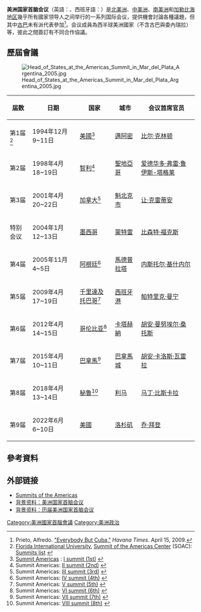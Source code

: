 '''美洲国家首脑会议'''（英語：{{lang|en|Summits of the Americas}}、西班牙語：{{lang|es|Cumbre de las Américas}}）是[[北美洲|北美洲]]、[[中美洲|中美洲]]、[[南美洲|南美洲]]和[[加勒比海地区|加勒比海地区]]幾乎所有國家领导人之间举行的一系列国际会议，提供機會討論各種議題，但其中[[古巴|古巴]]未有派代表參加<ref>Prieto, Alfredo. [http://www.havanatimes.org/?p=7477 "Everybody But Cuba,"] {{Wayback|url=http://www.havanatimes.org/?p=7477 |date=20140714173959 }} ''Havana Times.'' April 15, 2009.</ref>。会议成員為西半球美洲國家（不含古巴與委內瑞拉）等，彼此之間簽訂有不同合作協議。

==歷屆會議==
[[Image:Head_of_States_at_the_Americas_Summit_in_Mar_del_Plata_Argentina_2005.jpg|thumb]]
{| class="wikitable plainrowheaders sortable"
|-
! 届数 !! 日期 !! 国家 !! 城市
!会议首席官员
|-
| 第1届<ref name="summits"> [[Florida_International_University|Florida International University]], [http://www.americasnet.net/home/about.htm  Summit of the Americas Center] {{webarchive|url=https://web.archive.org/web/20090527040557/http://www.americasnet.net/home/about.htm |date=2009-05-27 }} (SOAC): [http://www.americasnet.net/home/summits.htm Summits list] {{webarchive|url=https://web.archive.org/web/20090427152152/http://www.americasnet.net/home/summits.htm |date=2009-04-27 }}</ref> || 1994年12月9~11日 || {{flagicon|United States}} [[美國|美國]]<ref>[http://www.summit-americas.org/default.htm Summit Americas] {{webarchive|url=https://web.archive.org/web/20090625221903/http://www.summit-americas.org/default.htm |date=2009-06-25 }}:  [http://www.summit-americas.org/i_summit.html I summit (1st)] {{webarchive|url=https://web.archive.org/web/20110612191553/http://www.summit-americas.org/i_summit.html |date=2011-06-12 }}</ref> || [[邁阿密|邁阿密]]
|[[比尔·克林顿|比尔·克林顿]]
|-
| 第2届 || 1998年4月18~19日 || {{flagicon|Chile}} [[智利|智利]]<ref>Summit Americas: [http://www.summit-americas.org/ii_summit.html  II summit (2nd)] {{webarchive|url=https://web.archive.org/web/20101110184057/http://www.summit-americas.org/ii_summit.html |date=2010-11-10 }}</ref> || [[聖地亞哥|聖地亞哥]]
|[[爱德华多·弗雷·鲁伊斯-塔格莱|爱德华多·弗雷·鲁伊斯-塔格莱]]
|-
| 第3届 || 2001年4月20~22日 || {{flagicon|Canada}} [[加拿大|加拿大]]<ref>Summit Americas: [http://www.summit-americas.org/iii_summit.html  III summit (3rd)] {{webarchive|url=https://web.archive.org/web/20110612192148/http://www.summit-americas.org/iii_summit.html |date=2011-06-12 }}</ref> || [[魁北克市|魁北克市]]
|[[让·克雷蒂安|让·克雷蒂安]]
|-
|特别会议
|2004年1月12~13日
|{{Flagicon|MEX}} [[墨西哥|墨西哥]]
|[[蒙特雷|蒙特雷]]
|[[比森特·福克斯·克萨达|比森特·福克斯]]
|-
| 第4届 || 2005年11月4~5日 || {{flagicon|Argentina}} [[阿根廷|阿根廷]]<ref>Summit Americas: [http://www.summit-americas.org/iv_summit.html IV summit (4th)] {{webarchive|url=https://web.archive.org/web/20110612192718/http://www.summit-americas.org/iv_summit.html |date=2011-06-12 }}</ref>|| [[馬德普拉塔|馬德普拉塔]]
|[[内斯托尔·基什内尔|内斯托尔·基什内尔]]
|-
| 第5届 || 2009年4月17~19日 || {{flagicon|Trinidad and Tobago}} [[千里達及托巴哥|千里達及托巴哥]]<ref>Summit Americas: [http://www.summit-americas.org/v_summit.html V summit (5th)] {{webarchive|url=https://web.archive.org/web/20091202073335/http://www.summit-americas.org/v_summit.html |date=2009-12-02 }}</ref>|| [[西班牙港|西班牙港]]
|[[帕特里克·曼宁|帕特里克·曼宁]]
|-
| 第6届 || 2012年4月14~15日 || {{flagicon|Colombia}} [[哥伦比亚|哥伦比亚]]<ref>Summit Americas:  [http://www.summit-americas.org/vi_summit.html VI summit (6th)] {{Wayback|url=http://www.summit-americas.org/vi_summit.html |date=20120616082346 }}</ref>|| [[卡塔赫納|卡塔赫納]]
|[[胡安·曼努埃尔·桑托斯|胡安·曼努埃尔·桑托斯]]
|-
| 第7届 || 2015年4月10~11日 || {{flagicon|Panama}} [[巴拿馬|巴拿馬]]<ref>Summit Americas:  [http://www.summit-americas.org/vi_summit.html VII summit (7th)] {{Wayback|url=http://www.summit-americas.org/vi_summit.html |date=20120616082346 }}</ref>|| [[巴拿馬城|巴拿馬城]]
|[[胡安·卡洛斯·瓦雷拉|胡安·卡洛斯·瓦雷拉]]
|-
| 第8届 || 2018年4月13~14日 || {{flagicon|Peru}} [[秘鲁|秘鲁]]<ref>Summit Americas:  [http://www.summit-americas.org/vi_summit.html VIII summit (8th)] {{Wayback|url=http://www.summit-americas.org/vi_summit.html |date=20120616082346 }}</ref> || [[利马|利马]]
|[[马丁·比斯卡拉|马丁·比斯卡拉]]
|-
|第9届
|2022年6月6~10日
|{{flagicon|United States}} [[美國|美國]]
|[[洛杉矶|洛杉矶]]
|[[乔·拜登|乔·拜登]]
|}

==參考資料==
{{reflist}}

==外部链接==
* [https://web.archive.org/web/20090228225002/http://www.summit-americas.org/ Summits of the Americas]
* [https://web.archive.org/web/20090423072217/http://news.xinhuanet.com/world/2009-04/18/content_11208210.htm 背景资料：美洲国家首脑会议]
* [https://web.archive.org/web/20090425223600/http://news.xinhuanet.com/world/2009-04/18/content_11208240.htm 背景资料：历届美洲国家首脑会议]

{{美洲國家首腦會議}}

[[Category:美洲國家首腦會議|Category:美洲國家首腦會議]]
[[Category:美洲政治|Category:美洲政治]]